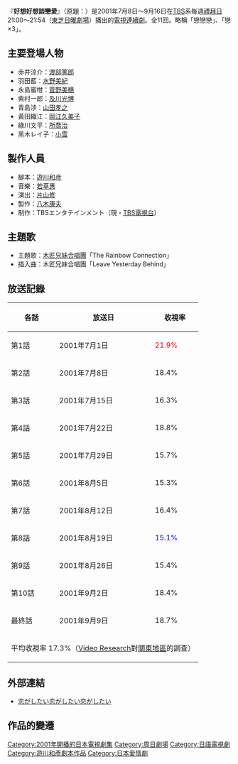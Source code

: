 『'''好想好想談戀愛'''』（原題：{{lang|ja|'''恋がしたい恋がしたい恋がしたい'''}}）是2001年7月8日～9月16日在[[TBS|TBS]]系每週[[禮拜日|禮拜日]]21:00～21:54（[[周日劇場|東芝日曜劇場]]）播出的[[日本電視劇|電視連續劇]]。全11回。略稱「戀戀戀」、「戀×3」。

==主要登場人物==
*赤井涼介：[[渡部篤郎|渡部篤郎]]
*羽田藍：[[水野美紀|水野美紀]]
*永島蜜柑：[[菅野美穗|菅野美穗]]
*紫村一郎：[[及川光博|及川光博]]
*青島渉：[[山田孝之|山田孝之]]
*黃田織江：[[岡江久美子|岡江久美子]]
*綠川文平：[[所喬治|所喬治]]
*黑木レイ子：[[小雪_(日本演員)|小雪]]

==製作人員==
*腳本：[[遊川和彦|遊川和彦]]
*音樂：[[若草惠|若草惠]]
*演出：[[片山修|片山修]]
*製作：[[八木康夫|八木康夫]]
*制作：TBSエンタテインメント（現・[[TBS電視台|TBS電視台]]）

==主題歌==
*主題歌：[[木匠兄妹合唱團|木匠兄妹合唱團]]「The Rainbow Connection」
*插入曲：木匠兄妹合唱團「Leave Yesterday Behind」

== 放送記錄 ==
{| class="wikitable" style="text-align:center"
|-
!各話!!放送日!!收視率
|-
|第1話||2001年7月1日||<font color=red>21.9%
|-
|第2話||2001年7月8日||18.4%
|-
|第3話||2001年7月15日||16.3%
|-
|第4話||2001年7月22日||18.8%
|-
|第5話||2001年7月29日||15.7%
|-
|第6話||2001年8月5日||15.3%
|-
|第7話||2001年8月12日||16.4%
|-
|第8話||2001年8月19日||<font color=blue>15.1%
|-
|第9話||2001年8月26日||15.4%
|-
|第10話||2001年9月2日||18.4%
|-
|最終話||2001年9月9日||18.7%
|-
!colspan="6"|平均收視率 17.3%（[[Video_Research|Video Research]]對[[關東地方|關東地區]]的調查）
|}

==外部連結==
*[https://web.archive.org/web/20120324000153/http://tod.tbs.co.jp/item/1587/ 恋がしたい恋がしたい恋がしたい]

== 作品的變遷 ==
{{電視節目的變遷|
電視台=[[TBS|TBS]]|
播放檔次=[[日曜劇場|日曜劇場]]|
節目名稱=好想好想談戀愛|
上一節目=[[Love_Story|Love Story]]|
下一節目=[[熱血教師|熱血教師]]
}}

{{周日劇場}}

{{DEFAULTSORT:Koigashitaikoigashitaikoigashitai}}
[[Category:2001年開播的日本電視劇集|Category:2001年開播的日本電視劇集]]
[[Category:周日劇場|Category:周日劇場]]
[[Category:日語電視劇|Category:日語電視劇]]
[[Category:遊川和彥劇本作品|Category:遊川和彥劇本作品]]
[[Category:日本愛情劇|Category:日本愛情劇]]